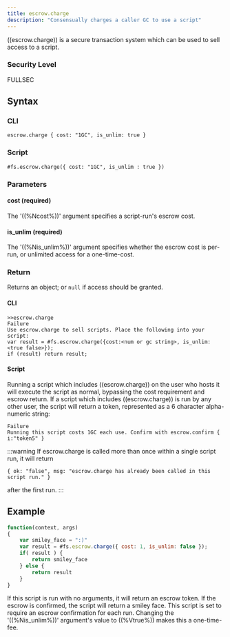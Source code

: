 ```yaml
---
title: escrow.charge
description: "Consensually charges a caller GC to use a script"
---
```


((escrow.charge)) is a secure transaction system which can be used to sell access to a script.

### Security Level

FULLSEC

## Syntax

### CLI

```
escrow.charge { cost: "1GC", is_unlim: true }
```

### Script

```
#fs.escrow.charge({ cost: "1GC", is_unlim : true })
```

### Parameters

#### cost (required)

The '((%Ncost%))' argument specifies a script-run's escrow cost.

#### is_unlim (required)

The '((%Nis_unlim%))' argument specifies whether the escrow cost is per-run, or unlimited access for a one-time-cost.

### Return

Returns an object; or `null` if access should be granted.

#### CLI

```
>>escrow.charge
Failure
Use escrow.charge to sell scripts. Place the following into your script:
var result = #fs.escrow.charge({cost:<num or gc string>, is_unlim:<true false>});
if (result) return result;
```

#### Script

Running a script which includes ((escrow.charge)) on the user who hosts it will execute the script as normal, bypassing the cost requirement and escrow return. If a script which includes ((escrow.charge)) is run by any other user, the script will return a token, represented as a 6 character alpha-numeric string:

```
Failure
Running this script costs 1GC each use. Confirm with escrow.confirm { i:"token5" }
```

:::warning
If escrow.charge is called more than once within a single script run, it will return
```
{ ok: "false", msg: "escrow.charge has already been called in this script run." }
```
after the first run.
:::

## Example

```js
function(context, args)
{
	var smiley_face = ":)"
	var result = #fs.escrow.charge({ cost: 1, is_unlim: false });
	if( result ) {
		return smiley_face
	} else {
		return result
	}
}
```

If this script is run with no arguments, it will return an escrow token. If the escrow is confirmed, the script will return a smiley face. This script is set to require an escrow confirmation for each run. Changing the '((%Nis_unlim%))' argument's value to ((%Vtrue%)) makes this a one-time-fee.
